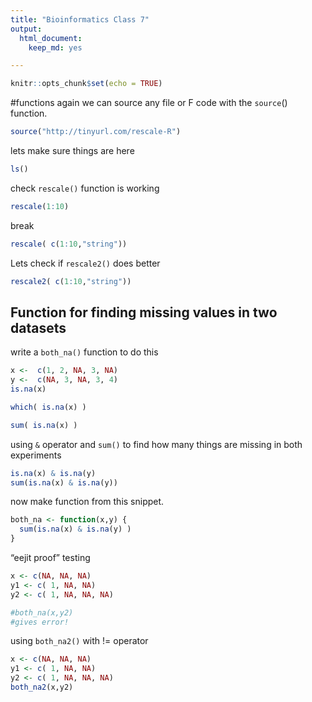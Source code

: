 ```yaml
---
title: "Bioinformatics Class 7"
output: 
  html_document: 
    keep_md: yes

---
```


```r
knitr::opts_chunk$set(echo = TRUE)
```

#functions again
we can source any file or F code with the `source`() function. 
```r
source("http://tinyurl.com/rescale-R")

```
lets make sure things are here

```r
ls()
```

check `rescale()` function is working

```r
rescale(1:10)
```


break 
```r
rescale( c(1:10,"string"))
```

Lets check if `rescale2()` does better 

```r
rescale2( c(1:10,"string"))
```
## Function for finding missing values in two datasets

write a `both_na()` function to do this 
```r
x <-  c(1, 2, NA, 3, NA)
y <-  c(NA, 3, NA, 3, 4)
is.na(x)

```
```r
which( is.na(x) )

```
```r
sum( is.na(x) )
```

using `&` operator and `sum()` to find how many things are missing in both experiments
```r
is.na(x) & is.na(y)
sum(is.na(x) & is.na(y))
```

now make function from this snippet. 

```r
both_na <- function(x,y) {
  sum(is.na(x) & is.na(y) ) 
}
```

"eejit proof" testing 
```r
x <- c(NA, NA, NA)
y1 <- c( 1, NA, NA)
y2 <- c( 1, NA, NA, NA)

#both_na(x,y2)
#gives error!
```
using `both_na2()` with != operator

```r
x <- c(NA, NA, NA)
y1 <- c( 1, NA, NA)
y2 <- c( 1, NA, NA, NA)
both_na2(x,y2)
```



